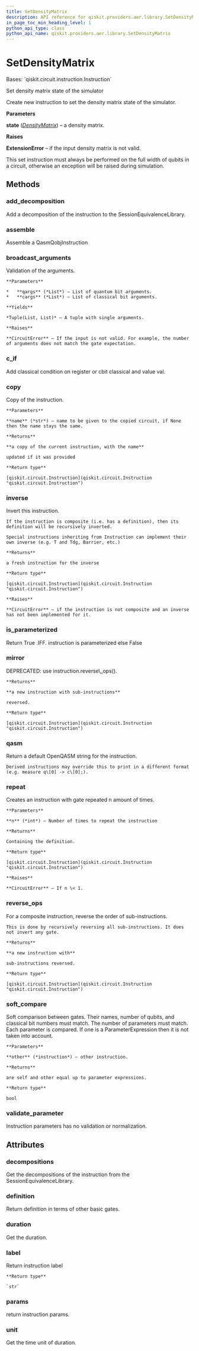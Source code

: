 ```yaml
---
title: SetDensityMatrix
description: API reference for qiskit.providers.aer.library.SetDensityMatrix
in_page_toc_min_heading_level: 1
python_api_type: class
python_api_name: qiskit.providers.aer.library.SetDensityMatrix
---
```


# SetDensityMatrix

<Class id="qiskit.providers.aer.library.SetDensityMatrix" isDedicatedPage={true} github="https://github.com/qiskit/qiskit-aer/tree/stable/0.9/qiskit/providers/aer/library/set_instructions/set_density_matrix.py" signature="SetDensityMatrix(state)" modifiers="class">
  Bases: `qiskit.circuit.instruction.Instruction`

  Set density matrix state of the simulator

  Create new instruction to set the density matrix state of the simulator.

  **Parameters**

  **state** ([*DensityMatrix*](qiskit.quantum_info.DensityMatrix "qiskit.quantum_info.DensityMatrix")) – a density matrix.

  **Raises**

  **ExtensionError** – if the input density matrix is not valid.

  <Admonition title="Note" type="note">
    This set instruction must always be performed on the full width of qubits in a circuit, otherwise an exception will be raised during simulation.
  </Admonition>

  ## Methods

  <span id="qiskit-providers-aer-library-setdensitymatrix-add-decomposition" />

  ### add\_decomposition

  <Function id="qiskit.providers.aer.library.SetDensityMatrix.add_decomposition" signature="SetDensityMatrix.add_decomposition(decomposition)">
    Add a decomposition of the instruction to the SessionEquivalenceLibrary.
  </Function>

  <span id="qiskit-providers-aer-library-setdensitymatrix-assemble" />

  ### assemble

  <Function id="qiskit.providers.aer.library.SetDensityMatrix.assemble" signature="SetDensityMatrix.assemble()">
    Assemble a QasmQobjInstruction
  </Function>

  <span id="qiskit-providers-aer-library-setdensitymatrix-broadcast-arguments" />

  ### broadcast\_arguments

  <Function id="qiskit.providers.aer.library.SetDensityMatrix.broadcast_arguments" signature="SetDensityMatrix.broadcast_arguments(qargs, cargs)">
    Validation of the arguments.

    **Parameters**

    *   **qargs** (*List*) – List of quantum bit arguments.
    *   **cargs** (*List*) – List of classical bit arguments.

    **Yields**

    *Tuple(List, List)* – A tuple with single arguments.

    **Raises**

    **CircuitError** – If the input is not valid. For example, the number of arguments does not match the gate expectation.
  </Function>

  <span id="qiskit-providers-aer-library-setdensitymatrix-c-if" />

  ### c\_if

  <Function id="qiskit.providers.aer.library.SetDensityMatrix.c_if" signature="SetDensityMatrix.c_if(classical, val)">
    Add classical condition on register or cbit classical and value val.
  </Function>

  <span id="qiskit-providers-aer-library-setdensitymatrix-copy" />

  ### copy

  <Function id="qiskit.providers.aer.library.SetDensityMatrix.copy" signature="SetDensityMatrix.copy(name=None)">
    Copy of the instruction.

    **Parameters**

    **name** (*str*) – name to be given to the copied circuit, if None then the name stays the same.

    **Returns**

    **a copy of the current instruction, with the name**

    updated if it was provided

    **Return type**

    [qiskit.circuit.Instruction](qiskit.circuit.Instruction "qiskit.circuit.Instruction")
  </Function>

  <span id="qiskit-providers-aer-library-setdensitymatrix-inverse" />

  ### inverse

  <Function id="qiskit.providers.aer.library.SetDensityMatrix.inverse" signature="SetDensityMatrix.inverse()">
    Invert this instruction.

    If the instruction is composite (i.e. has a definition), then its definition will be recursively inverted.

    Special instructions inheriting from Instruction can implement their own inverse (e.g. T and Tdg, Barrier, etc.)

    **Returns**

    a fresh instruction for the inverse

    **Return type**

    [qiskit.circuit.Instruction](qiskit.circuit.Instruction "qiskit.circuit.Instruction")

    **Raises**

    **CircuitError** – if the instruction is not composite and an inverse has not been implemented for it.
  </Function>

  <span id="qiskit-providers-aer-library-setdensitymatrix-is-parameterized" />

  ### is\_parameterized

  <Function id="qiskit.providers.aer.library.SetDensityMatrix.is_parameterized" signature="SetDensityMatrix.is_parameterized()">
    Return True .IFF. instruction is parameterized else False
  </Function>

  <span id="qiskit-providers-aer-library-setdensitymatrix-mirror" />

  ### mirror

  <Function id="qiskit.providers.aer.library.SetDensityMatrix.mirror" signature="SetDensityMatrix.mirror()">
    DEPRECATED: use instruction.reverse\_ops().

    **Returns**

    **a new instruction with sub-instructions**

    reversed.

    **Return type**

    [qiskit.circuit.Instruction](qiskit.circuit.Instruction "qiskit.circuit.Instruction")
  </Function>

  <span id="qiskit-providers-aer-library-setdensitymatrix-qasm" />

  ### qasm

  <Function id="qiskit.providers.aer.library.SetDensityMatrix.qasm" signature="SetDensityMatrix.qasm()">
    Return a default OpenQASM string for the instruction.

    Derived instructions may override this to print in a different format (e.g. measure q\[0] -> c\[0];).
  </Function>

  <span id="qiskit-providers-aer-library-setdensitymatrix-repeat" />

  ### repeat

  <Function id="qiskit.providers.aer.library.SetDensityMatrix.repeat" signature="SetDensityMatrix.repeat(n)">
    Creates an instruction with gate repeated n amount of times.

    **Parameters**

    **n** (*int*) – Number of times to repeat the instruction

    **Returns**

    Containing the definition.

    **Return type**

    [qiskit.circuit.Instruction](qiskit.circuit.Instruction "qiskit.circuit.Instruction")

    **Raises**

    **CircuitError** – If n \< 1.
  </Function>

  <span id="qiskit-providers-aer-library-setdensitymatrix-reverse-ops" />

  ### reverse\_ops

  <Function id="qiskit.providers.aer.library.SetDensityMatrix.reverse_ops" signature="SetDensityMatrix.reverse_ops()">
    For a composite instruction, reverse the order of sub-instructions.

    This is done by recursively reversing all sub-instructions. It does not invert any gate.

    **Returns**

    **a new instruction with**

    sub-instructions reversed.

    **Return type**

    [qiskit.circuit.Instruction](qiskit.circuit.Instruction "qiskit.circuit.Instruction")
  </Function>

  <span id="qiskit-providers-aer-library-setdensitymatrix-soft-compare" />

  ### soft\_compare

  <Function id="qiskit.providers.aer.library.SetDensityMatrix.soft_compare" signature="SetDensityMatrix.soft_compare(other)">
    Soft comparison between gates. Their names, number of qubits, and classical bit numbers must match. The number of parameters must match. Each parameter is compared. If one is a ParameterExpression then it is not taken into account.

    **Parameters**

    **other** (*instruction*) – other instruction.

    **Returns**

    are self and other equal up to parameter expressions.

    **Return type**

    bool
  </Function>

  <span id="qiskit-providers-aer-library-setdensitymatrix-validate-parameter" />

  ### validate\_parameter

  <Function id="qiskit.providers.aer.library.SetDensityMatrix.validate_parameter" signature="SetDensityMatrix.validate_parameter(parameter)">
    Instruction parameters has no validation or normalization.
  </Function>

  ## Attributes

  ### decompositions

  <Attribute id="qiskit.providers.aer.library.SetDensityMatrix.decompositions">
    Get the decompositions of the instruction from the SessionEquivalenceLibrary.
  </Attribute>

  ### definition

  <Attribute id="qiskit.providers.aer.library.SetDensityMatrix.definition">
    Return definition in terms of other basic gates.
  </Attribute>

  ### duration

  <Attribute id="qiskit.providers.aer.library.SetDensityMatrix.duration">
    Get the duration.
  </Attribute>

  ### label

  <Attribute id="qiskit.providers.aer.library.SetDensityMatrix.label">
    Return instruction label

    **Return type**

    `str`
  </Attribute>

  ### params

  <Attribute id="qiskit.providers.aer.library.SetDensityMatrix.params">
    return instruction params.
  </Attribute>

  ### unit

  <Attribute id="qiskit.providers.aer.library.SetDensityMatrix.unit">
    Get the time unit of duration.
  </Attribute>
</Class>

